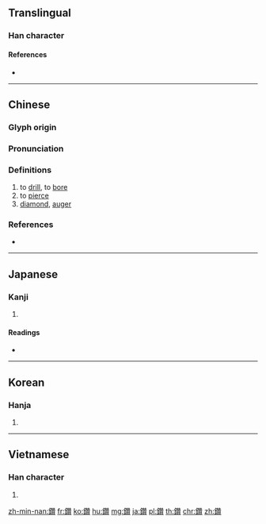 {{character info/new}}
{{also|钻}}
==Translingual==

===Han character===
{{Han char|rn=167|rad=金|as=19|sn=27|four=84186|canj=CHUC}}

====References====
* {{Han ref|kx=1327.270|dkj=41082|dj=1828.310|hdz=64276.070|uh=947D|ud=38013|bh=C670|bd=50800}}

----

==Chinese==
{{zh-forms|s=钻|alt=鑚}}

===Glyph origin===
{{Han etym}}

===Pronunciation===
{{zh-pron
|m=zuān,zuàn
|c=zyun3,zyun1
|h=pfs=chon
|md=
|mn=qz,xm,zz:choàn/qz,tw,xm:chǹg/zz:chùiⁿ
|mn_note=choàn - literary; chǹg/chuìⁿ - vernacular
|w=
|mc=y
|oc=y
|cat=v,n
}}

===Definitions===
{{zh-hanzi}}

# to [[drill]], to [[bore]]
# to [[pierce]]
# [[diamond]], [[auger]]

===References===
* {{R:yue:Hanzi}}

----

==Japanese==

===Kanji===
{{ja-kanji|grade=|rs=金19}}

# {{defn|lang=ja|sort=金19}}

====Readings====
* {{ja-readings|on=[[さん]] (san)|kun=[[きり]] (kiri), [[きる]] (kiru), [[たがね]] (tagane)|nanori=}}

----

==Korean==

===Hanja===
{{ko-hanja|hangeul=찬|eumhun=}}

# {{defn|lang=ko|sort=金19}}

----

==Vietnamese==

===Han character===
{{vi-hantu|[[toản]], [[xoảng]], [[xoàn]]|rs=金19}}

# {{defn|lang=vi|sort=金19}}

[[zh-min-nan:鑽]]
[[fr:鑽]]
[[ko:鑽]]
[[hu:鑽]]
[[mg:鑽]]
[[ja:鑽]]
[[pl:鑽]]
[[th:鑽]]
[[chr:鑽]]
[[zh:鑽]]
